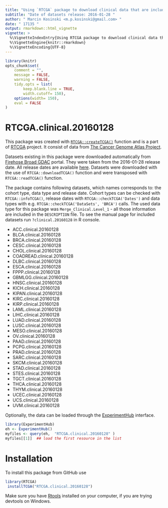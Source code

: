 ```yaml
---
title: "Using `RTCGA` package to download clinical data that are included in RTCGA.clinical.20160128 package" 
subtitle: "Date of datasets release: 2016-01-28 "
author: " Marcin Kosinski <m.p.kosinski@gmail.com> "
date: " 17135 "
output: rmarkdown::html_vignette 
vignette: > 
  %\VignetteIndexEntry{Using RTCGA package to download clinical data that are included in RTCGA.clinical.20160128 package"}
  %\VignetteEngine{knitr::rmarkdown}
  %\VignetteEncoding{UTF-8}
---
```



```r
library(knitr)
opts_chunk$set(
	comment = "",
	message = FALSE,
	warning = FALSE,
	tidy.opts = list(
		keep.blank.line = TRUE,
		width.cutoff= 150),
	options(width= 150),
	eval = FALSE
)
```
# RTCGA.clinical.20160128 

This package was created with [`RTCGA::createTCGA()`](http://rtcga.github.io/RTCGA/staticdocs/createTCGA.html) function and is a part of [RTCGA](http://rtcga.github.io/RTCGA/) project. It consist of
data from [The Cancer Genome Atlas Project](https://cancergenome.nih.gov/abouttcga). 

Datasets existing in this package were downloaded automatically from [Firehose Broad GDAC](http://gdac.broadinstitute.org/) portal. They were taken
from the 2016-01-28 release date. All release dates are available [here](http://gdac.broadinstitute.org/runs/). Datasets were downloaded with the use of `RTCGA::downloadTCGA()` function and were transposed with `RTCGA::readTCGA()` function.

The package contains following datasets, which names corresponds to: the cohort type, data type and release date. Cohort types can be checked
with `RTCGA::infoTCGA()`, release dates with `RTCGA::checkTCGA('Dates')` and data types with e.g. `RTCGA::checkTCGA('DataSets', 'BRCA')` calls. 
The used data type for this package was ` Merge_Clinical.Level_1 ` - all those information are included in the `DESCRIPTION` file. To see
the manual page for included datasets run  `?clinical.20160128` in R console. 

-  ACC.clinical.20160128 
-  BLCA.clinical.20160128 
-  BRCA.clinical.20160128 
-  CESC.clinical.20160128 
-  CHOL.clinical.20160128 
-  COADREAD.clinical.20160128 
-  DLBC.clinical.20160128 
-  ESCA.clinical.20160128 
-  FPPP.clinical.20160128 
-  GBMLGG.clinical.20160128 
-  HNSC.clinical.20160128 
-  KICH.clinical.20160128 
-  KIPAN.clinical.20160128 
-  KIRC.clinical.20160128 
-  KIRP.clinical.20160128 
-  LAML.clinical.20160128 
-  LIHC.clinical.20160128 
-  LUAD.clinical.20160128 
-  LUSC.clinical.20160128 
-  MESO.clinical.20160128 
-  OV.clinical.20160128 
-  PAAD.clinical.20160128 
-  PCPG.clinical.20160128 
-  PRAD.clinical.20160128 
-  SARC.clinical.20160128 
-  SKCM.clinical.20160128 
-  STAD.clinical.20160128 
-  STES.clinical.20160128 
-  TGCT.clinical.20160128 
-  THCA.clinical.20160128 
-  THYM.clinical.20160128 
-  UCEC.clinical.20160128 
-  UCS.clinical.20160128 
-  UVM.clinical.20160128 

Optionally, the data can be loaded through the [ExperimentHub](http://www.bioconductor.org/packages/3.4/bioc/vignettes/ExperimentHubData/inst/doc/ExperimentHubData.html) interface.

```r
library(ExperimentHub)
eh <- ExperimentHub()
myfiles <- query(eh,  "RTCGA.clinical.20160128" )
myfiles[[1]]  ## load the first resource in the list
```


# Installation 

To install this package from GitHub use
```r
library(RTCGA) 
 installTCGA("RTCGA.clinical.20160128") 
```

Make sure you have [Rtools](https://cran.r-project.org/bin/windows/Rtools/) installed on your computer, if you are trying devtools on Windows.